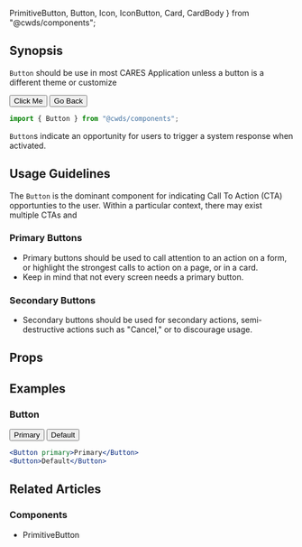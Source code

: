   PrimitiveButton,
  Button,
  Icon,
  IconButton,
  Card,
  CardBody
} from "@cwds/components";

## Synopsis

`Button` should be use in most CARES Application unless a button is a different theme or customize

<DemoCard>
  <div>
    <Button primary>Click Me</Button> <Button>Go Back</Button>
  </div>
</DemoCard>

```jsx
import { Button } from "@cwds/components";
```

`Button`s indicate an opportunity for users to trigger a system response when activated.

## Usage Guidelines

The `Button` is the dominant component for indicating Call To Action (CTA) opportunties to the user. Within a particular context, there may exist multiple CTAs and

### Primary Buttons

- Primary buttons should be used to call attention to an action on a form, or highlight the strongest calls to action on a page, or in a card.
- Keep in mind that not every screen needs a primary button.

### Secondary Buttons

- Secondary buttons should be used for secondary actions, semi-destructive actions such as "Cancel," or to discourage usage.

## Props

<PropTable docgen={Docgen.Button} />

## Examples

### Button

<div className="my-3">
  <Button primary>Primary</Button> <Button>Default</Button>
</div>

```jsx
<Button primary>Primary</Button>
<Button>Default</Button>
```

<!--
### Patterns

@TODO

### Components

@TODO -->

## Related Articles

### Components

<ul>
  <li>
    <Link to="/components/primitive-button">PrimitiveButton</Link>
  </li>
</ul>
